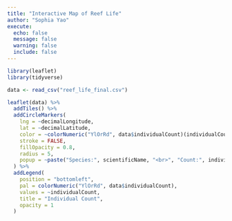 ```yaml
---
title: "Interactive Map of Reef Life"
author: "Sophia Yao"
execute:
  echo: false
  message: false
  warning: false
  include: false
---
```


```r
library(leaflet)
library(tidyverse)
```

```r
data <- read_csv("reef_life_final.csv") 
```

```r
leaflet(data) %>%
  addTiles() %>%
  addCircleMarkers(
    lng = ~decimalLongitude,
    lat = ~decimalLatitude,
    color = ~colorNumeric("YlOrRd", data$individualCount)(individualCount),
    stroke = FALSE,
    fillOpacity = 0.8,
    radius = 5,
    popup = ~paste("Species:", scientificName, "<br>", "Count:", individualCount)
  ) %>%
  addLegend(
    position = "bottomleft",
    pal = colorNumeric("YlOrRd", data$individualCount),
    values = ~individualCount,
    title = "Individual Count",
    opacity = 1
  )
```
